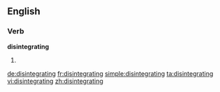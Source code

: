 ==English==

===Verb===
'''disintegrating'''

# {{present participle of|disintegrate}}

[[de:disintegrating]]
[[fr:disintegrating]]
[[simple:disintegrating]]
[[ta:disintegrating]]
[[vi:disintegrating]]
[[zh:disintegrating]]